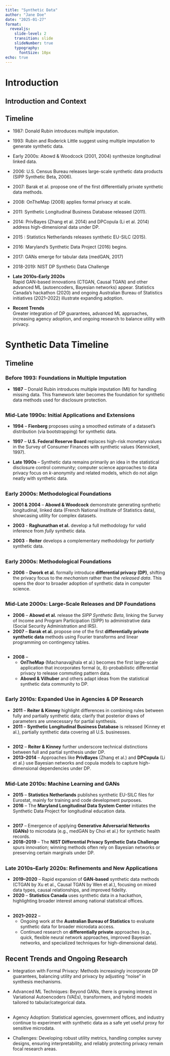 ```yaml
---
title: "Synthetic Data"
author: "Jane Doe"
date: "2025-01-27"
format: 
  revealjs: 
    slide-level: 2        
    transition: slide
    slideNumber: true
    typography:
      fontSize: 10px  
echo: true
---
```



# Introduction

## Introduction and Context

## Timeline


- 1987: Donald Rubin introduces multiple imputation.
- 1993: Rubin and Roderick Little suggest using multiple imputation to generate synthetic data.
- Early 2000s: Abowd & Woodcock (2001, 2004) synthesize longitudinal linked data.
- 2006: U.S. Census Bureau releases large-scale synthetic data products (SIPP Synthetic Beta, 2006). 
- 2007: Barak et al. propose one of the first differentially private synthetic data methods. 
- 2008: OnTheMap (2008) applies formal privacy at scale.
- 2011: Synthetic Longitudinal Business Database released (2011). 
- 2014: PrivBayes (Zhang et al. 2014) and DPCopula (Li et al. 2014) address high-dimensional data under DP.
- 2015 : Statistics Netherlands releases synthetic EU-SILC (2015). 
- 2016: Maryland’s Synthetic Data Project (2016) begins. 
- 2017: GANs emerge for tabular data (medGAN, 2017)
- 2018-2019: NIST DP Synthetic Data Challenge 

- **Late 2010s–Early 2020s**  
  Rapid GAN-based innovations (CTGAN, Causal TGAN) and other advanced ML (autoencoders, Bayesian networks) appear. Statistics Canada’s hackathon (2020) and ongoing Australian Bureau of Statistics initiatives (2021–2022) illustrate expanding adoption.

- **Recent Trends**  
  Greater integration of DP guarantees, advanced ML approaches, increasing agency adoption, and ongoing research to balance utility with privacy.

# Synthetic Data Timeline

## Timeline 

### **Before 1993: Foundations in Multiple Imputation**
- **1987** – Donald Rubin introduces multiple imputation (MI) for handling missing data. This framework later becomes the foundation for synthetic data methods used for disclosure protection.

## 

### **Mid-Late 1990s: Initial Applications and Extensions**
- **1994** – **Fienberg** proposes using a smoothed estimate of a dataset’s distribution (via bootstrapping) for synthetic data.
- **1997** – **U.S. Federal Reserve Board** replaces high-risk monetary values in the Survey of Consumer Finances with synthetic values (Kennickell, 1997).  

- **Late 1990s** – Synthetic data remains primarily an idea in the statistical disclosure control community; computer science approaches to data privacy focus on *k*-anonymity and related models, which do not align neatly with synthetic data.

## 

### **Early 2000s: Methodological Foundations**
- **2001 & 2004** – **Abowd & Woodcock** demonstrate generating synthetic longitudinal, linked data (French National Institute of Statistics data), showcasing utility for complex datasets.

- **2003** - **Raghunathan et al.** develop a full methodology for valid inference from *fully* synthetic data.  
- **2003** - **Reiter** develops a complementary methodology for *partially* synthetic data.  

##

### **Early 2000s: Methodological Foundations**

- **2006** – **Dwork et al.** formally introduce **differential privacy (DP)**, shifting the privacy focus to the *mechanism* rather than the *released data*. This opens the door to broader adoption of synthetic data in computer science.

## 

### **Mid-Late 2000s: Large-Scale Releases and DP Foundations**
- **2006** – **Abowd et al.** release the *SIPP Synthetic Beta*, linking the Survey of Income and Program Participation (SIPP) to administrative data (Social Security Administration and IRS).
- **2007** – **Barak et al.** propose one of the first **differentially private synthetic data** methods using Fourier transforms and linear programming on contingency tables.

##
- **2008** – 
  - **OnTheMap** (Machanavajjhala et al.) becomes the first large-scale application that incorporates formal (ε, δ)-probabilistic differential privacy to release commuting pattern data.  
  - **Abowd & Vilhuber** and others adapt ideas from the statistical synthetic data community to DP.

## 

### **Early 2010s: Expanded Use in Agencies & DP Research**
- **2011** – **Reiter & Kinney** highlight differences in combining rules between fully and partially synthetic data; clarify that posterior draws of parameters are unnecessary for partial synthesis.  
- **2011** – **Synthetic Longitudinal Business Database** is released (Kinney et al.), partially synthetic data covering all U.S. businesses.

## 

- **2012** – **Reiter & Kinney** further underscore technical distinctions between full and partial synthesis under DP.
- **2013–2014** – Approaches like **PrivBayes** (Zhang et al.) and **DPCopula** (Li et al.) use Bayesian networks and copula models to capture high-dimensional dependencies under DP.

## 

### **Mid-Late 2010s: Machine Learning and GANs**
- **2015** – **Statistics Netherlands** publishes synthetic EU-SILC files for Eurostat, mainly for training and code development purposes.
- **2016** – The **Maryland Longitudinal Data System Center** initiates the Synthetic Data Project for longitudinal education data.

## 

- **2017** – Emergence of applying **Generative Adversarial Networks (GANs)** to microdata (e.g., medGAN by Choi et al.) for synthetic health records.
- **2018–2019** – The **NIST Differential Privacy Synthetic Data Challenge** spurs innovation; winning methods often rely on Bayesian networks or preserving certain marginals under DP.

## 

### **Late 2010s–Early 2020s: Refinements and New Applications**
- **2019–2020** – Rapid expansion of **GAN-based** synthetic data methods (CTGAN by Xu et al., Causal TGAN by Wen et al.), focusing on mixed data types, causal relationships, and improved fidelity.
- **2020** – **Statistics Canada** uses synthetic data in a hackathon, highlighting broader interest among national statistical offices.

##

- **2021–2022** – 
  - Ongoing work at the **Australian Bureau of Statistics** to evaluate synthetic data for broader microdata access.  
  - Continued research on **differentially private** approaches (e.g., quick, flexible neural network approaches, improved Bayesian networks, and specialized techniques for high-dimensional data).


## Recent Trends and Ongoing Research


- Integration with Formal Privacy: Methods increasingly incorporate DP guarantees, balancing utility and privacy by adjusting “noise” in synthesis mechanisms.

- Advanced ML Techniques: Beyond GANs, there is growing interest in Variational Autoencoders (VAEs), transformers, and hybrid models tailored to tabular/categorical data.

## 

- Agency Adoption: Statistical agencies, government offices, and industry continue to experiment with synthetic data as a safe yet useful proxy for sensitive microdata.

- Challenges: Developing robust utility metrics, handling complex survey designs, ensuring interpretability, and reliably protecting privacy remain focal research areas.
